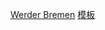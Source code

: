 {{football squad
|name         = 雲達不來梅球員名單
|teamname     = 雲達不萊梅體育會
|title        = -{zh-hans:云达不来梅;zh-hk:雲達不萊梅;zh-tw:文達不來梅;}-
|bgcolor      = #2E8B57
|textcolor    = white
|bordercolor  = #FF985E
|list=
{{football squad2 player|no=1|name=[[吉日·帕夫倫科|-{zh-hans:帕夫倫科;zh-hk:柏夫蘭卡;zh-tw:帕夫倫科;}-]]}}
{{football squad2 player|no=3|name={{le|安東尼·容|Anthony Jung|容}}}} 
{{football squad2 player|no=7|name=[[馬爾文·杜克施|杜克施]]}}
{{football squad2 player|no=8|name=[[米切尔·魏泽|-{zh-cn:魏泽;zh-tw:魏澤爾;zh-hk:韋沙;}-]]}}
{{football squad2 player|no=10|name=[[萊昂納多·比滕考特|-{zh-cn:比当古;zh-hk:比頓確特;zh-tw:比滕考特;}-]]}}
{{football squad2 player|no=11|name=[[尼克拉斯·菲尔克鲁格|-{zh-hans:菲尔克鲁格;zh-hk:富克洛;zh-hant:菲爾克魯格;}-]]}}
{{football squad2 player|no=13|name=[[米洛斯·維利科維奇|-{zh-hans:维利科维奇;zh-hk:維積高域;zh-tw:維利科維奇;}-]]}}
{{football squad2 player|no=15|name={{le|羅傑·阿塞爾|Roger Assalé|阿塞爾}}}}
{{football squad2 player|no=16|name={{le|奧斯卡·舒恩費爾德|Oscar Schönfelder|舒恩費爾德}}}}
{{football squad2 player|no=17|name={{le|阿布德內戈·南基斯基|Abdenego Nankishi|南基斯基}}}}
{{football squad2 player|no=20|name={{le|羅馬諾·施密德|Romano Schmid|施密德}}}}
{{football squad2 player|no=21|name=[[厄梅爾·托普拉克|-{zh-hans:托普拉克;zh-hk:托柏克;zh-tw:托普拉克;}-]]}}
{{football squad2 player|no=22|name={{le|尼克拉斯·施密特|Niklas Schmidt|施密特}}}}
{{football squad2 player|no=23|name={{le|尼古莱·拉普|Nicolai Rapp|拉普}}}}
{{football squad2 player|no=25|name=樸圭賢}}
{{football squad2 player|no=26|name=[[拉斯·卢卡斯·迈|-{zh-hans:迈;zh-hk:邁爾;zh-hant:邁;}-]]}}
{{football squad2 player|no=27|name=[[费利克斯·艾古|艾古]]}}
{{football squad2 player|no=28|name={{le|伊莉亚·格鲁夫|Ilia Gruev|格鲁夫}}}}
{{football squad2 player|no=29|name={{le|尼克·禾達美迪|Nick Woltemade|禾達美迪}}}}
{{football squad2 player|no=30|name={{le|米夏埃爾·策特雷爾|Michael Zetterer|薛達拿}}}}
{{football squad2 player|no=32|name={{le|馬高·費度|Marco Friedl|費度}}}}
{{football squad2 player|no=34|name={{le|琼-曼努埃尔·姆博姆|Jean-Manuel Mbom|桑麥邦}}}}
{{football squad2 player|no=36|name={{le|克里斯蒂安·格羅斯|Christian Groß|格羅斯}}}}
<!--{{football squad2 player|no=38|name={{le|伊度亞度·希斯拿|Eduardo dos Santos Haesler|希斯拿}}}}-->
<!--{{football squad2 player|no=39|name={{le|真·貝斯迪|Jan-Niklas Beste|貝斯迪}}}}-->
<!--{{football squad2 player|no=39|name=[[班傑明·戈勒|戈勒]]}}-->
{{football squad2 player|no=39|name={{le|法比奧·基亞羅迪亞|Fabio Chiarodia|基亞羅迪亞}}}}
{{football squad2 player|no=40|name={{le|盧卡·普洛格曼|Luca Plogmann|普洛格曼}}}}
{{football squad2 player|no=43|name={{le|艾倫·丁克奇|Eren Dinkçi|丁克奇}}}}
{{football squad manager|name={{le|奧勒·維爾納|Ole Werner|維爾納}}}}
}}
<noinclude>
{{Squad maintenance|update source=https://www.werder.de/en/teams/first-team/players/}}
[[Category:德国足球俱乐部名单模板|Werder Bremen]]
[[Category:雲達不萊梅體育會|模板]]

</noinclude>